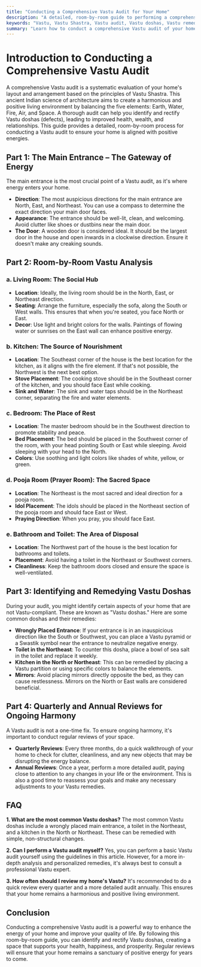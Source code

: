 ```yaml
---
title: "Conducting a Comprehensive Vastu Audit for Your Home"
description: "A detailed, room-by-room guide to performing a comprehensive Vastu audit, including inspection of entrances, room functions, furniture placement, and elemental balance."
keywords: "Vastu, Vastu Shastra, Vastu audit, Vastu doshas, Vastu remedies, Vastu for home, Vastu tips, Vastu consultant, elemental balance, room-by-room Vastu"
summary: "Learn how to conduct a comprehensive Vastu audit of your home with this detailed, room-by-room guide. From the main entrance to the kitchen and bedroom, discover how to identify and remedy Vastu doshas to create a harmonious and positive living environment."
---
```


# Introduction to Conducting a Comprehensive Vastu Audit

A comprehensive Vastu audit is a systematic evaluation of your home's layout and arrangement based on the principles of Vastu Shastra. This ancient Indian science of architecture aims to create a harmonious and positive living environment by balancing the five elements: Earth, Water, Fire, Air, and Space. A thorough audit can help you identify and rectify Vastu doshas (defects), leading to improved health, wealth, and relationships. This guide provides a detailed, room-by-room process for conducting a Vastu audit to ensure your home is aligned with positive energies.

## Part 1: The Main Entrance – The Gateway of Energy

The main entrance is the most crucial point of a Vastu audit, as it's where energy enters your home.

-   **Direction**: The most auspicious directions for the main entrance are North, East, and Northeast. You can use a compass to determine the exact direction your main door faces.
-   **Appearance**: The entrance should be well-lit, clean, and welcoming. Avoid clutter like shoes or dustbins near the main door.
-   **The Door**: A wooden door is considered ideal. It should be the largest door in the house and open inwards in a clockwise direction. Ensure it doesn't make any creaking sounds.

## Part 2: Room-by-Room Vastu Analysis

### a. Living Room: The Social Hub

-   **Location**: Ideally, the living room should be in the North, East, or Northeast direction.
-   **Seating**: Arrange the furniture, especially the sofa, along the South or West walls. This ensures that when you're seated, you face North or East.
-   **Decor**: Use light and bright colors for the walls. Paintings of flowing water or sunrises on the East wall can enhance positive energy.

### b. Kitchen: The Source of Nourishment

-   **Location**: The Southeast corner of the house is the best location for the kitchen, as it aligns with the fire element. If that's not possible, the Northwest is the next best option.
-   **Stove Placement**: The cooking stove should be in the Southeast corner of the kitchen, and you should face East while cooking.
-   **Sink and Water**: The sink and water taps should be in the Northeast corner, separating the fire and water elements.

### c. Bedroom: The Place of Rest

-   **Location**: The master bedroom should be in the Southwest direction to promote stability and peace.
-   **Bed Placement**: The bed should be placed in the Southwest corner of the room, with your head pointing South or East while sleeping. Avoid sleeping with your head to the North.
-   **Colors**: Use soothing and light colors like shades of white, yellow, or green.

### d. Pooja Room (Prayer Room): The Sacred Space

-   **Location**: The Northeast is the most sacred and ideal direction for a pooja room.
-   **Idol Placement**: The idols should be placed in the Northeast section of the pooja room and should face East or West.
-   **Praying Direction**: When you pray, you should face East.

### e. Bathroom and Toilet: The Area of Disposal

-   **Location**: The Northwest part of the house is the best location for bathrooms and toilets.
-   **Placement**: Avoid having a toilet in the Northeast or Southwest corners.
-   **Cleanliness**: Keep the bathroom doors closed and ensure the space is well-ventilated.

## Part 3: Identifying and Remedying Vastu Doshas

During your audit, you might identify certain aspects of your home that are not Vastu-compliant. These are known as "Vastu doshas." Here are some common doshas and their remedies:

-   **Wrongly Placed Entrance**: If your entrance is in an inauspicious direction like the South or Southwest, you can place a Vastu pyramid or a Swastik symbol near the entrance to neutralize negative energy.
-   **Toilet in the Northeast**: To counter this dosha, place a bowl of sea salt in the toilet and replace it weekly.
-   **Kitchen in the North or Northeast**: This can be remedied by placing a Vastu partition or using specific colors to balance the elements.
-   **Mirrors**: Avoid placing mirrors directly opposite the bed, as they can cause restlessness. Mirrors on the North or East walls are considered beneficial.

## Part 4: Quarterly and Annual Reviews for Ongoing Harmony

A Vastu audit is not a one-time fix. To ensure ongoing harmony, it's important to conduct regular reviews of your space.

-   **Quarterly Reviews**: Every three months, do a quick walkthrough of your home to check for clutter, cleanliness, and any new objects that may be disrupting the energy balance.
-   **Annual Reviews**: Once a year, perform a more detailed audit, paying close to attention to any changes in your life or the environment. This is also a good time to reassess your goals and make any necessary adjustments to your Vastu remedies.

## FAQ

**1. What are the most common Vastu doshas?**
The most common Vastu doshas include a wrongly placed main entrance, a toilet in the Northeast, and a kitchen in the North or Northeast. These can be remedied with simple, non-structural changes.

**2. Can I perform a Vastu audit myself?**
Yes, you can perform a basic Vastu audit yourself using the guidelines in this article. However, for a more in-depth analysis and personalized remedies, it's always best to consult a professional Vastu expert.

**3. How often should I review my home's Vastu?**
It's recommended to do a quick review every quarter and a more detailed audit annually. This ensures that your home remains a harmonious and positive living environment.

## Conclusion

Conducting a comprehensive Vastu audit is a powerful way to enhance the energy of your home and improve your quality of life. By following this room-by-room guide, you can identify and rectify Vastu doshas, creating a space that supports your health, happiness, and prosperity. Regular reviews will ensure that your home remains a sanctuary of positive energy for years to come.
